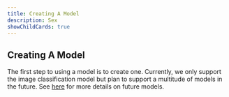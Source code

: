 ```yaml
---
title: Creating A Model
description: Sex
showChildCards: true
---
```


## Creating A Model

The first step to using a model is to create one. Currently, we only support the image classification model
but plan to support a multitude of models in the future. See [here][1] for more details on future models.

[1]: /docs/releases 'Future Models'
